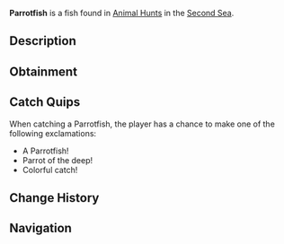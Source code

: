 {{FishInfobox
|image          = Parrotfish.png
|rarity         = Limited
|event          = Animal Hunt
|sea            = Second Sea
|location       = [[Animals - Sea 2]]
|sublocation    = 
|sources        = Fishing Rod
|radar_location = 
|prog_speed     = +5
|xp             = 880
|weather        = Windy
|time           = 
|season         = Summer
|bait           = Crystal Bananas
|base_weight    = 12
|base_value     = 280
|weight_range   = 7.5
|base_chance    = 70
|base_resil     = 50
}}
'''Parrotfish''' is a {{Rarity|Limited}} fish found in [[Animal Hunt]]s in the [[Second Sea]].

== Description ==
{{Description|A vibrant fish with a beak, squawking through the coral reefs.|Bestiary Entry}}

== Obtainment ==
{{Description|It chatters where the winds stir the tropical waters.|Bestiary Hint}}
{{Fish Availability|
Animal Hunt/Second Sea
|top_rods      = 
Training Rod\225793.98\NaN;
Flimsy Rod\198457.14\204044.12;
Firefly Rod\175604.95\189413.15;
Leviathan's Fang Rod\169533.54\184438.3;
Free Spirit Rod\169297.23\99857.57;
Brick Built Rod\153845.11\161551.81;
Trident Rod\169198.2\167169.09;
Great Dreamer Rod\137121.09\149176.26;
Fungal Rod\138333.33\144601.77;
Adventurer's Rod\138554.32\136241.92;
Long Rod\135906.43\135906.43;
Candy Cane Rod\130588.81\130614.83;
Blazebringer Rod\140018.21\152328.09;
Verdant Shear Rod\138988.5\148702.89;
No-Life Rod\131742.52\130144.58;
Seraphic Rod\120842.76\119393.56;
Ethereal Prism Rod\118962.15\108033.3;
Challenger's Rod\116142.52\114362.27;
Rod Of The Forgotten Fang\114954.18\112354.94;
Rod Of The Exalted One\114559.34\120816.55;
Depthseeker Rod\114489.04\114489.04;
Avalanche Rod\112486.84\112486.84;
Volcanic Rod\112094.72\111724.44;
Rod Of The Depths\111953.91\108859.43;
Zeus Rod\111575.76\111207.19;
Steady Rod\106092.57\105923.85
|recommended   = Free Spirit Rod
}}

== Catch Quips ==
When catching a Parrotfish, the player has a chance to make one of the following exclamations:
* A Parrotfish!
* Parrot of the deep!
* Colorful catch!

== Change History ==
{{Change History|{{subst:Current Version}}}}

== Navigation ==
{{Fish Navbox|Animals - Sea 2}}